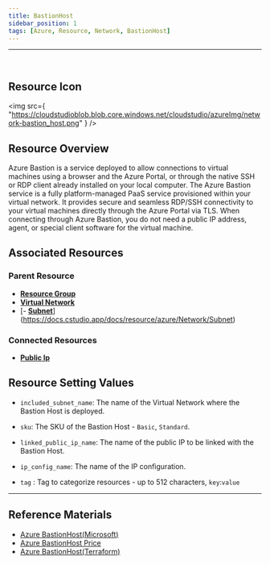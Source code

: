 ```yaml
---
title: BastionHost
sidebar_position: 1
tags: [Azure, Resource, Network, BastionHost]
---
```


<hr />
<br />

## Resource Icon

<img
    src={
        "https://cloudstudioblob.blob.core.windows.net/cloudstudio/azureImg/network-bastion_host.png"
    }
/>

## Resource Overview

Azure Bastion is a service deployed to allow connections to virtual machines using a browser and the Azure Portal, or through the native SSH or RDP client already installed on your local computer. 
The Azure Bastion service is a fully platform-managed PaaS service provisioned within your virtual network. 
It provides secure and seamless RDP/SSH connectivity to your virtual machines directly through the Azure Portal via TLS. 
When connecting through Azure Bastion, you do not need a public IP address, agent, or special client software for the virtual machine.

## Associated Resources

### Parent Resource

-   [**Resource Group**](https://docs.cstudio.app/en/docs/resource/azure/Base/ResourceGroup)
-   [**Virtual Network**](https://docs.cstudio.app/en/docs/resource/azure/Network/VirtualNetwork)
-   [- [**Subnet**](https://docs.cstudio.app/en/docs/resource/azure/Network/Subnet)](https://docs.cstudio.app/docs/resource/azure/Network/Subnet)

### Connected Resources

-   [**Public Ip**](https://docs.cstudio.app/en/docs/resource/azure/Network/PublicIp)

## Resource Setting Values

-   `included_subnet_name`: The name of the Virtual Network where the Bastion Host is deployed.

-   `sku`: The SKU of the Bastion Host - `Basic`, `Standard`.

-   `linked_public_ip_name`: The name of the public IP to be linked with the Bastion Host.

-   `ip_config_name`: The name of the IP configuration.

-   `tag` : Tag to categorize resources - up to 512 characters, `key`:`value`
---

## Reference Materials

-   [Azure BastionHost(Microsoft)](https://learn.microsoft.com/en-us/azure/bastion/bastion-overview)
-   [Azure BastionHost Price](https://azure.microsoft.com/en-us/pricing/details/azure-bastion/)
-   [Azure BastionHost(Terraform)](https://registry.terraform.io/providers/hashicorp/azurerm/latest/docs/resources/bastion_host)
